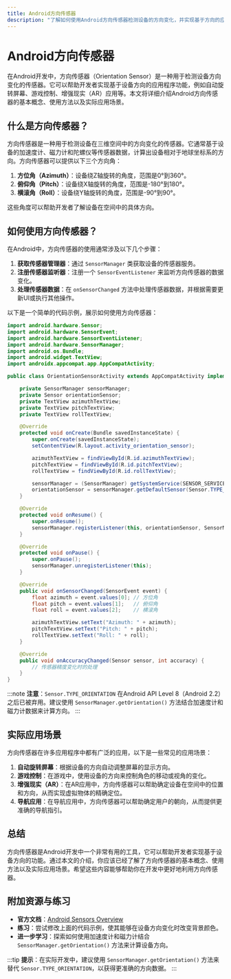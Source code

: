 ```yaml
---
title: Android方向传感器
description: "了解如何使用Android方向传感器检测设备的方向变化，并实现基于方向的应用程序功能。"
---
```


# Android方向传感器

在Android开发中，方向传感器（Orientation Sensor）是一种用于检测设备方向变化的传感器。它可以帮助开发者实现基于设备方向的应用程序功能，例如自动旋转屏幕、游戏控制、增强现实（AR）应用等。本文将详细介绍Android方向传感器的基本概念、使用方法以及实际应用场景。

## 什么是方向传感器？

方向传感器是一种用于检测设备在三维空间中的方向变化的传感器。它通常基于设备的加速度计、磁力计和陀螺仪等传感器数据，计算出设备相对于地球坐标系的方向。方向传感器可以提供以下三个方向角：

1. **方位角（Azimuth）**：设备绕Z轴旋转的角度，范围是0°到360°。
2. **俯仰角（Pitch）**：设备绕X轴旋转的角度，范围是-180°到180°。
3. **横滚角（Roll）**：设备绕Y轴旋转的角度，范围是-90°到90°。

这些角度可以帮助开发者了解设备在空间中的具体方向。

## 如何使用方向传感器？

在Android中，方向传感器的使用通常涉及以下几个步骤：

1. **获取传感器管理器**：通过 `SensorManager` 类获取设备的传感器服务。
2. **注册传感器监听器**：注册一个 `SensorEventListener` 来监听方向传感器的数据变化。
3. **处理传感器数据**：在 `onSensorChanged` 方法中处理传感器数据，并根据需要更新UI或执行其他操作。

以下是一个简单的代码示例，展示如何使用方向传感器：

```java
import android.hardware.Sensor;
import android.hardware.SensorEvent;
import android.hardware.SensorEventListener;
import android.hardware.SensorManager;
import android.os.Bundle;
import android.widget.TextView;
import androidx.appcompat.app.AppCompatActivity;

public class OrientationSensorActivity extends AppCompatActivity implements SensorEventListener {

    private SensorManager sensorManager;
    private Sensor orientationSensor;
    private TextView azimuthTextView;
    private TextView pitchTextView;
    private TextView rollTextView;

    @Override
    protected void onCreate(Bundle savedInstanceState) {
        super.onCreate(savedInstanceState);
        setContentView(R.layout.activity_orientation_sensor);

        azimuthTextView = findViewById(R.id.azimuthTextView);
        pitchTextView = findViewById(R.id.pitchTextView);
        rollTextView = findViewById(R.id.rollTextView);

        sensorManager = (SensorManager) getSystemService(SENSOR_SERVICE);
        orientationSensor = sensorManager.getDefaultSensor(Sensor.TYPE_ORIENTATION);
    }

    @Override
    protected void onResume() {
        super.onResume();
        sensorManager.registerListener(this, orientationSensor, SensorManager.SENSOR_DELAY_NORMAL);
    }

    @Override
    protected void onPause() {
        super.onPause();
        sensorManager.unregisterListener(this);
    }

    @Override
    public void onSensorChanged(SensorEvent event) {
        float azimuth = event.values[0]; // 方位角
        float pitch = event.values[1];   // 俯仰角
        float roll = event.values[2];    // 横滚角

        azimuthTextView.setText("Azimuth: " + azimuth);
        pitchTextView.setText("Pitch: " + pitch);
        rollTextView.setText("Roll: " + roll);
    }

    @Override
    public void onAccuracyChanged(Sensor sensor, int accuracy) {
        // 传感器精度变化时的处理
    }
}
```

:::note
**注意**：`Sensor.TYPE_ORIENTATION` 在Android API Level 8（Android 2.2）之后已被弃用。建议使用 `SensorManager.getOrientation()` 方法结合加速度计和磁力计数据来计算方向。
:::

## 实际应用场景

方向传感器在许多应用程序中都有广泛的应用，以下是一些常见的应用场景：

1. **自动旋转屏幕**：根据设备的方向自动调整屏幕的显示方向。
2. **游戏控制**：在游戏中，使用设备的方向来控制角色的移动或视角的变化。
3. **增强现实（AR）**：在AR应用中，方向传感器可以帮助确定设备在空间中的位置和方向，从而实现虚拟物体的精确定位。
4. **导航应用**：在导航应用中，方向传感器可以帮助确定用户的朝向，从而提供更准确的导航指引。

## 总结

方向传感器是Android开发中一个非常有用的工具，它可以帮助开发者实现基于设备方向的功能。通过本文的介绍，你应该已经了解了方向传感器的基本概念、使用方法以及实际应用场景。希望这些内容能够帮助你在开发中更好地利用方向传感器。

## 附加资源与练习

- **官方文档**：[Android Sensors Overview](https://developer.android.com/guide/topics/sensors/sensors_overview)
- **练习**：尝试修改上面的代码示例，使其能够在设备方向变化时改变背景颜色。
- **进一步学习**：探索如何使用加速度计和磁力计结合 `SensorManager.getOrientation()` 方法来计算设备方向。

:::tip
**提示**：在实际开发中，建议使用 `SensorManager.getOrientation()` 方法来替代 `Sensor.TYPE_ORIENTATION`，以获得更准确的方向数据。
:::